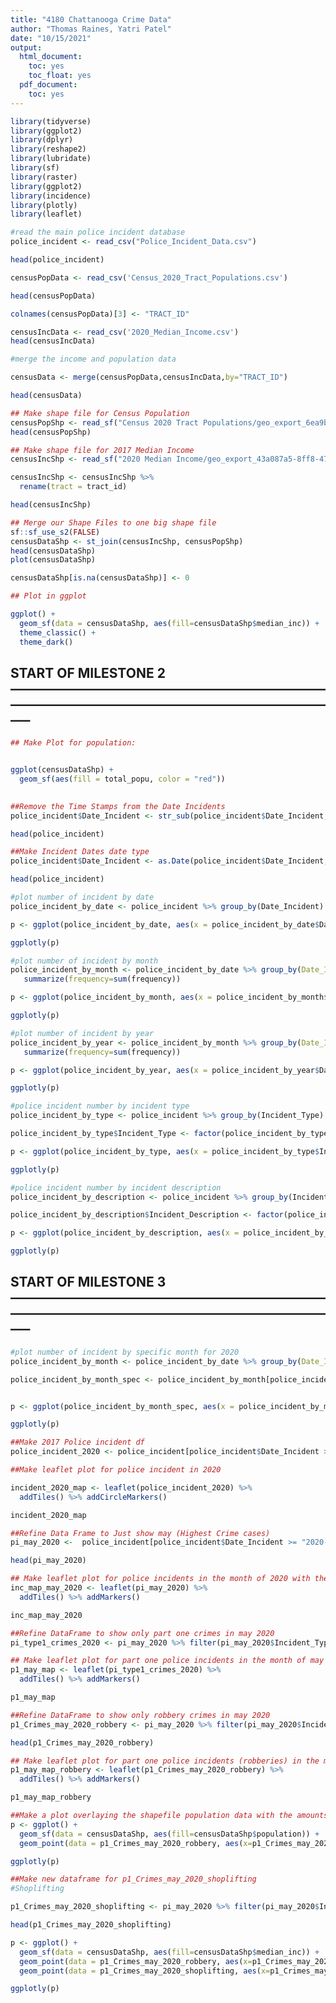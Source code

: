 ---
title: "4180 Chattanooga Crime Data"
author: "Thomas Raines, Yatri Patel"
date: "10/15/2021"
output:
  html_document:
    toc: yes
    toc_float: yes
  pdf_document:
    toc: yes
---

```{r}
library(tidyverse)
library(ggplot2)
library(dplyr)
library(reshape2)
library(lubridate)
library(sf)
library(raster)
library(ggplot2)
library(incidence)
library(plotly)
library(leaflet)
```



```{r}
#read the main police incident database
police_incident <- read_csv("Police_Incident_Data.csv")

head(police_incident)
```


```{r}
censusPopData <- read_csv('Census_2020_Tract_Populations.csv')

head(censusPopData)

colnames(censusPopData)[3] <- "TRACT_ID"
```

```{r}
censusIncData <- read_csv('2020_Median_Income.csv')
head(censusIncData)
```

```{r}
#merge the income and population data

censusData <- merge(censusPopData,censusIncData,by="TRACT_ID")

head(censusData)


```


```{r}
## Make shape file for Census Population
censusPopShp <- read_sf("Census 2020 Tract Populations/geo_export_6ea9b8b9-f93b-41bd-8242-39b59cd81ddc.shp")
head(censusPopShp)
```


```{r}
## Make shape file for 2017 Median Income
censusIncShp <- read_sf("2020 Median Income/geo_export_43a087a5-8ff8-4733-9a99-dd658a9c17f4.shp")

censusIncShp <- censusIncShp %>%
  rename(tract = tract_id)

head(censusIncShp)
```


```{r}
## Merge our Shape Files to one big shape file
sf::sf_use_s2(FALSE)
censusDataShp <- st_join(censusIncShp, censusPopShp)
head(censusDataShp)
plot(censusDataShp)

censusDataShp[is.na(censusDataShp)] <- 0
```


```{r}
## Plot in ggplot

ggplot() +
  geom_sf(data = censusDataShp, aes(fill=censusDataShp$median_inc)) +
  theme_classic() +
  theme_dark()
```


## START OF MILESTONE 2 -----------------------------------------------------------------------------------------------------------------------------------------------------

```{r}

## Make Plot for population:


ggplot(censusDataShp) +
  geom_sf(aes(fill = total_popu, color = "red"))
  

```

```{r}
##Remove the Time Stamps from the Date Incidents
police_incident$Date_Incident <- str_sub(police_incident$Date_Incident, 1, nchar(police_incident$Date_Incident)-12)

head(police_incident)
```

```{r}
##Make Incident Dates date type
police_incident$Date_Incident <- as.Date(police_incident$Date_Incident, format = "%m/%d/%Y")

head(police_incident)
```

```{r}
#plot number of incident by date 
police_incident_by_date <- police_incident %>% group_by(Date_Incident) %>% summarise(frequency = n())

p <- ggplot(police_incident_by_date, aes(x = police_incident_by_date$Date_Incident, y = police_incident_by_date$frequency)) + geom_col(fill="#BE93D4") + geom_smooth() + xlab("Year") + ylab("Number of Incident")

ggplotly(p)
```

```{r}
#plot number of incident by month 
police_incident_by_month <- police_incident_by_date %>% group_by(Date_Incident=floor_date(Date_Incident, "month")) %>%
   summarize(frequency=sum(frequency))

p <- ggplot(police_incident_by_month, aes(x = police_incident_by_month$Date_Incident, y = police_incident_by_month$frequency)) + geom_col(fill="#BE93D4") + geom_smooth() + xlab("Month") + ylab("Number of Incident")

ggplotly(p)

```

```{r}
#plot number of incident by year
police_incident_by_year <- police_incident_by_month %>% group_by(Date_Incident=floor_date(Date_Incident, "year")) %>%
   summarize(frequency=sum(frequency))

p <- ggplot(police_incident_by_year, aes(x = police_incident_by_year$Date_Incident, y = police_incident_by_year$frequency)) + geom_col(fill="#BE93D4") + geom_smooth() + xlab("Year") + ylab("Number of Incident")

ggplotly(p)
```

```{r}
#police incident number by incident type
police_incident_by_type <- police_incident %>% group_by(Incident_Type) %>% summarise(frequency = n())

police_incident_by_type$Incident_Type <- factor(police_incident_by_type$Incident_Type, levels = unique(police_incident_by_type$Incident_Type)[order(police_incident_by_type$frequency, decreasing = TRUE)])

p <- ggplot(police_incident_by_type, aes(x = police_incident_by_type$Incident_Type, y = police_incident_by_type$frequency)) + geom_col(fill="#BE93D4") + geom_smooth() + xlab("Type") + ylab("Number of Incident")

ggplotly(p)
```

```{r}
#police incident number by incident description
police_incident_by_description <- police_incident %>% group_by(Incident_Description) %>% summarise(frequency = n())

police_incident_by_description$Incident_Description <- factor(police_incident_by_description$Incident_Description, levels = unique(police_incident_by_description$Incident_Description)[order(police_incident_by_description$frequency, decreasing = TRUE)])

p <- ggplot(police_incident_by_description, aes(x = police_incident_by_description$Incident_Description, y = police_incident_by_description$frequency)) + geom_col(fill="#BE93D4") + xlab("Description") + ylab("Number of Incident") + theme(axis.text.x = element_text(angle = 90, vjust = 0.5, hjust=1))

ggplotly(p)

```

## START OF MILESTONE 3 -----------------------------------------------------------------------------------------------------------------------------------------------------

```{r}
#plot number of incident by specific month for 2020
police_incident_by_month <- police_incident_by_date %>% group_by(Date_Incident=floor_date(Date_Incident, "month")) %>% summarize(frequency=sum(frequency)) 

police_incident_by_month_spec <- police_incident_by_month[police_incident_by_month$Date_Incident >= "2020-01-01" & police_incident_by_month$Date_Incident <= "2020-12-31",]


p <- ggplot(police_incident_by_month_spec, aes(x = police_incident_by_month_spec$Date_Incident, y = police_incident_by_month_spec$frequency)) + geom_col(fill="#BE93D4") + geom_smooth() + xlab("Month") + ylab("Number of Incident")

ggplotly(p)
```

```{r}
##Make 2017 Police incident df
police_incident_2020 <- police_incident[police_incident$Date_Incident >= "2020-01-01" & police_incident$Date_Incident <= "2020-12-31",]
```

```{r}
##Make leaflet plot for police incident in 2020

incident_2020_map <- leaflet(police_incident_2020) %>%
  addTiles() %>% addCircleMarkers()

incident_2020_map

```

```{r}
##Refine Data Frame to Just show may (Highest Crime cases)
pi_may_2020 <-  police_incident[police_incident$Date_Incident >= "2020-05-01" & police_incident$Date_Incident <= "2020-05-31",]

head(pi_may_2020)

```

```{r}
## Make leaflet plot for police incidents in the month of 2020 with the highest crime (May 20')
inc_map_may_2020 <- leaflet(pi_may_2020) %>%
  addTiles() %>% addMarkers()

inc_map_may_2020
```

```{r}
##Refine DataFrame to show only part one crimes in may 2020
pi_type1_crimes_2020 <- pi_may_2020 %>% filter(pi_may_2020$Incident_Type == "Part 1 Crimes")

```

```{r}
## Make leaflet plot for part one police incidents in the month of may in 2020
p1_may_map <- leaflet(pi_type1_crimes_2020) %>%
  addTiles() %>% addMarkers()

p1_may_map

```

```{r}
##Refine DataFrame to show only robbery crimes in may 2020
p1_Crimes_may_2020_robbery <- pi_may_2020 %>% filter(pi_may_2020$Incident_Description == "Robbery")

head(p1_Crimes_may_2020_robbery)

```

```{r}
## Make leaflet plot for part one police incidents (robberies) in the month of may in 2020
p1_may_map_robbery <- leaflet(p1_Crimes_may_2020_robbery) %>%
  addTiles() %>% addMarkers()

p1_may_map_robbery

```

```{r}
##Make a plot overlaying the shapefile population data with the amounts of Part one crimes
p <- ggplot() +
  geom_sf(data = censusDataShp, aes(fill=censusDataShp$population)) +
  geom_point(data = p1_Crimes_may_2020_robbery, aes(x=p1_Crimes_may_2020_robbery$Longitude, y=p1_Crimes_may_2020_robbery$Latitude, color="red"))

ggplotly(p)
```



```{r}
##Make new dataframe for p1_Crimes_may_2020_shoplifting
#Shoplifting

p1_Crimes_may_2020_shoplifting <- pi_may_2020 %>% filter(pi_may_2020$Incident_Description == "Shoplifting")

head(p1_Crimes_may_2020_shoplifting)


```





```{r}
p <- ggplot() +
  geom_sf(data = censusDataShp, aes(fill=censusDataShp$median_inc)) +
  geom_point(data = p1_Crimes_may_2020_robbery, aes(x=p1_Crimes_may_2020_robbery$Longitude, y=p1_Crimes_may_2020_robbery$Latitude, color="red"))+
  geom_point(data = p1_Crimes_may_2020_shoplifting, aes(x=p1_Crimes_may_2020_shoplifting$Longitude, y=p1_Crimes_may_2020_shoplifting$Latitude, color = "green"))

ggplotly(p)
```

```{r}

```


